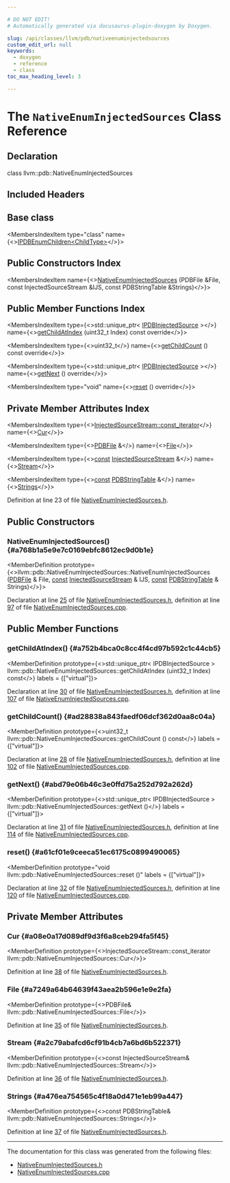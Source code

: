 ```yaml
---

# DO NOT EDIT!
# Automatically generated via docusaurus-plugin-doxygen by Doxygen.

slug: /api/classes/llvm/pdb/nativeenuminjectedsources
custom_edit_url: null
keywords:
  - doxygen
  - reference
  - class
toc_max_heading_level: 3

---
```





# The `NativeEnumInjectedSources` Class Reference

<DoxygenPage pluginConfig={pluginConfig}>



## Declaration

<CodeBlock>class llvm::pdb::NativeEnumInjectedSources</CodeBlock>

## Included Headers

<IncludesList>
<IncludesListItem
  filePath="llvm/DebugInfo/PDB/Native/NativeEnumInjectedSources.h"
  permalink="/docs/api/files/include/include/llvm/include/llvm/debuginfo/include/llvm/debuginfo/pdb/include/llvm/debuginfo/pdb/native/nativeenuminjectedsources-h"
  isLocal="true" />
</IncludesList>

## Base class

<MembersIndex>

<MembersIndexItem
  type="class"
  name={<><a href="/docs/api/classes/llvm/pdb/ipdbenumchildren">IPDBEnumChildren&lt;ChildType&gt;</a></>}>
</MembersIndexItem>

</MembersIndex>

## Public Constructors Index

<MembersIndex>

<MembersIndexItem
  name={<><a href="#a768b1a5e9e7c0169ebfc8612ec9d0b1e">NativeEnumInjectedSources</a> (PDBFile &amp;File, const InjectedSourceStream &amp;IJS, const PDBStringTable &amp;Strings)</>}>
</MembersIndexItem>

</MembersIndex>

## Public Member Functions Index

<MembersIndex>

<MembersIndexItem
  type={<>std::unique&#95;ptr&lt; <a href="/docs/api/classes/llvm/pdb/ipdbinjectedsource">IPDBInjectedSource</a> &gt;</>}
  name={<><a href="#a752b4bca0c8cc4f4cd97b592c1c44cb5">getChildAtIndex</a> (uint32&#95;t Index) const override</>}>
</MembersIndexItem>

<MembersIndexItem
  type={<>uint32&#95;t</>}
  name={<><a href="#ad28838a843faedf06dcf362d0aa8c04a">getChildCount</a> () const override</>}>
</MembersIndexItem>

<MembersIndexItem
  type={<>std::unique&#95;ptr&lt; <a href="/docs/api/classes/llvm/pdb/ipdbinjectedsource">IPDBInjectedSource</a> &gt;</>}
  name={<><a href="#abd79e06b46c3e0ffd75a252d792a262d">getNext</a> () override</>}>
</MembersIndexItem>

<MembersIndexItem
  type="void"
  name={<><a href="#a61cf01e9ceeca51ec6175c0899490065">reset</a> () override</>}>
</MembersIndexItem>

</MembersIndex>

## Private Member Attributes Index

<MembersIndex>

<MembersIndexItem
  type={<><a href="/docs/api/classes/llvm/pdb/injectedsourcestream/#a4f85f491de9497bfa179b6343d830d74">InjectedSourceStream::const&#95;iterator</a></>}
  name={<><a href="#a08e0a17d089df9d3f6a8ceb294fa5f45">Cur</a></>}>
</MembersIndexItem>

<MembersIndexItem
  type={<><a href="/docs/api/classes/llvm/pdb/pdbfile">PDBFile</a> &amp;</>}
  name={<><a href="#a7249a64b64639f43aea2b596e1e9e2fa">File</a></>}>
</MembersIndexItem>

<MembersIndexItem
  type={<><a href="/docs/api/files/lib/lib/target/lib/target/aarch64/aarch64promoteconstant-cpp/#a90f8350fecae261c25be85d38b451bff">const</a> <a href="/docs/api/classes/llvm/pdb/injectedsourcestream">InjectedSourceStream</a> &amp;</>}
  name={<><a href="#a2c79abafcd6cf91b4cb7a6bd6b522371">Stream</a></>}>
</MembersIndexItem>

<MembersIndexItem
  type={<><a href="/docs/api/files/lib/lib/target/lib/target/aarch64/aarch64promoteconstant-cpp/#a90f8350fecae261c25be85d38b451bff">const</a> <a href="/docs/api/classes/llvm/pdb/pdbstringtable">PDBStringTable</a> &amp;</>}
  name={<><a href="#a476ea754565c4f18a0d471e1eb99a447">Strings</a></>}>
</MembersIndexItem>

</MembersIndex>


Definition at line 23 of file <a href="/docs/api/files/include/include/llvm/include/llvm/debuginfo/include/llvm/debuginfo/pdb/include/llvm/debuginfo/pdb/native/nativeenuminjectedsources-h">NativeEnumInjectedSources.h</a>.

<SectionDefinition>

## Public Constructors

### NativeEnumInjectedSources() {#a768b1a5e9e7c0169ebfc8612ec9d0b1e}

<MemberDefinition
  prototype={<>llvm::pdb::NativeEnumInjectedSources::NativeEnumInjectedSources (<a href="/docs/api/classes/llvm/pdb/pdbfile">PDBFile</a> &amp; File, <a href="/docs/api/files/lib/lib/target/lib/target/aarch64/aarch64promoteconstant-cpp/#a90f8350fecae261c25be85d38b451bff">const</a> <a href="/docs/api/classes/llvm/pdb/injectedsourcestream">InjectedSourceStream</a> &amp; IJS, <a href="/docs/api/files/lib/lib/target/lib/target/aarch64/aarch64promoteconstant-cpp/#a90f8350fecae261c25be85d38b451bff">const</a> <a href="/docs/api/classes/llvm/pdb/pdbstringtable">PDBStringTable</a> &amp; Strings)</>}>

Declaration at line <a href="/docs/api/files/include/include/llvm/include/llvm/debuginfo/include/llvm/debuginfo/pdb/include/llvm/debuginfo/pdb/native/nativeenuminjectedsources-h/#l00025">25</a> of file <a href="/docs/api/files/include/include/llvm/include/llvm/debuginfo/include/llvm/debuginfo/pdb/include/llvm/debuginfo/pdb/native/nativeenuminjectedsources-h">NativeEnumInjectedSources.h</a>, definition at line <a href="/docs/api/files/lib/lib/debuginfo/lib/debuginfo/pdb/lib/debuginfo/pdb/native/nativeenuminjectedsources-cpp/#l00097">97</a> of file <a href="/docs/api/files/lib/lib/debuginfo/lib/debuginfo/pdb/lib/debuginfo/pdb/native/nativeenuminjectedsources-cpp">NativeEnumInjectedSources.cpp</a>.
</MemberDefinition>

</SectionDefinition>

<SectionDefinition>

## Public Member Functions

### getChildAtIndex() {#a752b4bca0c8cc4f4cd97b592c1c44cb5}

<MemberDefinition
  prototype={<>std::unique&#95;ptr&lt; IPDBInjectedSource &gt; llvm::pdb::NativeEnumInjectedSources::getChildAtIndex (uint32&#95;t Index) const</>}
  labels = {["virtual"]}>

Declaration at line <a href="/docs/api/files/include/include/llvm/include/llvm/debuginfo/include/llvm/debuginfo/pdb/include/llvm/debuginfo/pdb/native/nativeenuminjectedsources-h/#l00030">30</a> of file <a href="/docs/api/files/include/include/llvm/include/llvm/debuginfo/include/llvm/debuginfo/pdb/include/llvm/debuginfo/pdb/native/nativeenuminjectedsources-h">NativeEnumInjectedSources.h</a>, definition at line <a href="/docs/api/files/lib/lib/debuginfo/lib/debuginfo/pdb/lib/debuginfo/pdb/native/nativeenuminjectedsources-cpp/#l00107">107</a> of file <a href="/docs/api/files/lib/lib/debuginfo/lib/debuginfo/pdb/lib/debuginfo/pdb/native/nativeenuminjectedsources-cpp">NativeEnumInjectedSources.cpp</a>.
</MemberDefinition>

### getChildCount() {#ad28838a843faedf06dcf362d0aa8c04a}

<MemberDefinition
  prototype={<>uint32&#95;t llvm::pdb::NativeEnumInjectedSources::getChildCount () const</>}
  labels = {["virtual"]}>

Declaration at line <a href="/docs/api/files/include/include/llvm/include/llvm/debuginfo/include/llvm/debuginfo/pdb/include/llvm/debuginfo/pdb/native/nativeenuminjectedsources-h/#l00028">28</a> of file <a href="/docs/api/files/include/include/llvm/include/llvm/debuginfo/include/llvm/debuginfo/pdb/include/llvm/debuginfo/pdb/native/nativeenuminjectedsources-h">NativeEnumInjectedSources.h</a>, definition at line <a href="/docs/api/files/lib/lib/debuginfo/lib/debuginfo/pdb/lib/debuginfo/pdb/native/nativeenuminjectedsources-cpp/#l00102">102</a> of file <a href="/docs/api/files/lib/lib/debuginfo/lib/debuginfo/pdb/lib/debuginfo/pdb/native/nativeenuminjectedsources-cpp">NativeEnumInjectedSources.cpp</a>.
</MemberDefinition>

### getNext() {#abd79e06b46c3e0ffd75a252d792a262d}

<MemberDefinition
  prototype={<>std::unique&#95;ptr&lt; IPDBInjectedSource &gt; llvm::pdb::NativeEnumInjectedSources::getNext ()</>}
  labels = {["virtual"]}>

Declaration at line <a href="/docs/api/files/include/include/llvm/include/llvm/debuginfo/include/llvm/debuginfo/pdb/include/llvm/debuginfo/pdb/native/nativeenuminjectedsources-h/#l00031">31</a> of file <a href="/docs/api/files/include/include/llvm/include/llvm/debuginfo/include/llvm/debuginfo/pdb/include/llvm/debuginfo/pdb/native/nativeenuminjectedsources-h">NativeEnumInjectedSources.h</a>, definition at line <a href="/docs/api/files/lib/lib/debuginfo/lib/debuginfo/pdb/lib/debuginfo/pdb/native/nativeenuminjectedsources-cpp/#l00114">114</a> of file <a href="/docs/api/files/lib/lib/debuginfo/lib/debuginfo/pdb/lib/debuginfo/pdb/native/nativeenuminjectedsources-cpp">NativeEnumInjectedSources.cpp</a>.
</MemberDefinition>

### reset() {#a61cf01e9ceeca51ec6175c0899490065}

<MemberDefinition
  prototype="void llvm::pdb::NativeEnumInjectedSources::reset ()"
  labels = {["virtual"]}>

Declaration at line <a href="/docs/api/files/include/include/llvm/include/llvm/debuginfo/include/llvm/debuginfo/pdb/include/llvm/debuginfo/pdb/native/nativeenuminjectedsources-h/#l00032">32</a> of file <a href="/docs/api/files/include/include/llvm/include/llvm/debuginfo/include/llvm/debuginfo/pdb/include/llvm/debuginfo/pdb/native/nativeenuminjectedsources-h">NativeEnumInjectedSources.h</a>, definition at line <a href="/docs/api/files/lib/lib/debuginfo/lib/debuginfo/pdb/lib/debuginfo/pdb/native/nativeenuminjectedsources-cpp/#l00120">120</a> of file <a href="/docs/api/files/lib/lib/debuginfo/lib/debuginfo/pdb/lib/debuginfo/pdb/native/nativeenuminjectedsources-cpp">NativeEnumInjectedSources.cpp</a>.
</MemberDefinition>

</SectionDefinition>

<SectionDefinition>

## Private Member Attributes

### Cur {#a08e0a17d089df9d3f6a8ceb294fa5f45}

<MemberDefinition
  prototype={<>InjectedSourceStream::const&#95;iterator llvm::pdb::NativeEnumInjectedSources::Cur</>}>

Definition at line <a href="/docs/api/files/include/include/llvm/include/llvm/debuginfo/include/llvm/debuginfo/pdb/include/llvm/debuginfo/pdb/native/nativeenuminjectedsources-h/#l00038">38</a> of file <a href="/docs/api/files/include/include/llvm/include/llvm/debuginfo/include/llvm/debuginfo/pdb/include/llvm/debuginfo/pdb/native/nativeenuminjectedsources-h">NativeEnumInjectedSources.h</a>.
</MemberDefinition>

### File {#a7249a64b64639f43aea2b596e1e9e2fa}

<MemberDefinition
  prototype={<>PDBFile&amp; llvm::pdb::NativeEnumInjectedSources::File</>}>

Definition at line <a href="/docs/api/files/include/include/llvm/include/llvm/debuginfo/include/llvm/debuginfo/pdb/include/llvm/debuginfo/pdb/native/nativeenuminjectedsources-h/#l00035">35</a> of file <a href="/docs/api/files/include/include/llvm/include/llvm/debuginfo/include/llvm/debuginfo/pdb/include/llvm/debuginfo/pdb/native/nativeenuminjectedsources-h">NativeEnumInjectedSources.h</a>.
</MemberDefinition>

### Stream {#a2c79abafcd6cf91b4cb7a6bd6b522371}

<MemberDefinition
  prototype={<>const InjectedSourceStream&amp; llvm::pdb::NativeEnumInjectedSources::Stream</>}>

Definition at line <a href="/docs/api/files/include/include/llvm/include/llvm/debuginfo/include/llvm/debuginfo/pdb/include/llvm/debuginfo/pdb/native/nativeenuminjectedsources-h/#l00036">36</a> of file <a href="/docs/api/files/include/include/llvm/include/llvm/debuginfo/include/llvm/debuginfo/pdb/include/llvm/debuginfo/pdb/native/nativeenuminjectedsources-h">NativeEnumInjectedSources.h</a>.
</MemberDefinition>

### Strings {#a476ea754565c4f18a0d471e1eb99a447}

<MemberDefinition
  prototype={<>const PDBStringTable&amp; llvm::pdb::NativeEnumInjectedSources::Strings</>}>

Definition at line <a href="/docs/api/files/include/include/llvm/include/llvm/debuginfo/include/llvm/debuginfo/pdb/include/llvm/debuginfo/pdb/native/nativeenuminjectedsources-h/#l00037">37</a> of file <a href="/docs/api/files/include/include/llvm/include/llvm/debuginfo/include/llvm/debuginfo/pdb/include/llvm/debuginfo/pdb/native/nativeenuminjectedsources-h">NativeEnumInjectedSources.h</a>.
</MemberDefinition>

</SectionDefinition>

<hr/>

The documentation for this class was generated from the following files:

<ul>
<li><a href="/docs/api/files/include/include/llvm/include/llvm/debuginfo/include/llvm/debuginfo/pdb/include/llvm/debuginfo/pdb/native/nativeenuminjectedsources-h">NativeEnumInjectedSources.h</a></li>
<li><a href="/docs/api/files/lib/lib/debuginfo/lib/debuginfo/pdb/lib/debuginfo/pdb/native/nativeenuminjectedsources-cpp">NativeEnumInjectedSources.cpp</a></li>
</ul>

</DoxygenPage>
